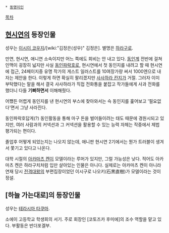  * [[동명이인]]
[[목차]]
== [[현시연]]의 등장인물 ==
성우는 [[이시이 코우지]]/[wiki:"김정은(성우)" 김정은]. 별명은 [[하라구로]].

만연, 현시연, 애니연 소속이지만 어느 쪽에도 회비는 안 내고 있다. [[동인]]계 전반에 걸쳐 인맥이 굉장히 넓지만 사실 [[동인파락호]]로, 현시연에서 첫 동인지를 내려고 할 때 현시연에 접근, 24페이지중 유명 작가의 게스트 일러스트를 10여장가량 써서 1000엔으로 내자는 제안을 한다. 이렇게 하면 확실히 팔리겠지만 [[사사하라 칸지]]가 거절. 그러자 이미 부탁했다는 말을 해서 결국 사사하라가 직접 전화통을 붙잡고 작가들에게 사과 전화를 했더니 다들 '''기뻐하면서''' 이해해줬다.

어쨌든 어렵게 동인지를 낸 현시연의 부스에 찾아와서는 슥 동인지를 훑어보고 '필요없다'면서 그냥 사라진다.

동인파락호답게(?) 동인활동을 통해 마구 돈을 벌어들이려는 태도 때문에 경원시되고 있지만, 여러 사람과의 커넥션과 그 커넥션을 활용할 수 있는 능력 자체는 작중에서 제법 평가되는 편이다.

졸업후 어떻게 되었는지는 나오지 않는데, 애니판 현시연 2기에서는 뭔가 트러블이 생겨서 쫓기고 있다고 나온다.

대학 시절의 [[아카마츠 켄]]이 모델이라는 루머가 있지만, 그럴 가능성은 낮다. 적어도 아카마츠 켄은 하라구치처럼 입만 살아있는 인물은 아니다. 실제로는 아카마츠 켄이 아니라 연재 당시 [[전격대왕]]의 부편집장이었던 이시구로 나오키(石黒直樹)가 모델이라는 것이 정설.

== [하늘 가는대로]의 등장인물 ==
성우는 [[테라시마 타쿠마]].

소에이 고등학교 학생회의 서기. 주로 회장인 [코토즈카 후미에]의 조수 역할을 맡고 있다. 부활동은 반더포겔부.
